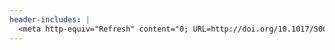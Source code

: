 ```yaml
---
header-includes: |
  <meta http-equiv="Refresh" content="0; URL=http://doi.org/10.1017/S002238161100048X">
---
```

